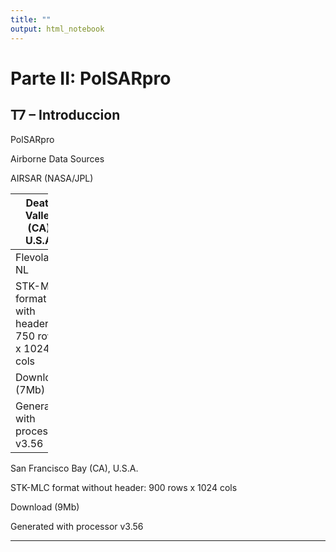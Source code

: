 ```yaml
---
title: ""
output: html_notebook
---
```


# Parte II: PolSARpro

## T7 -- Introduccion
PolSARpro

Airborne Data Sources

AIRSAR (NASA/JPL)



-------
Death Valley (CA), U.S.A. 

STK-MLC format with header: 1279 rows x 1024 cols 

Download (11Mb) 

Generated with processor v3.56

--------
Flevoland, NL 

STK-MLC format with header: 750 rows x 1024 cols 

Download (7Mb) 

Generated with processor v3.56

--------

San Francisco Bay (CA), U.S.A. 

STK-MLC format without header: 900 rows x 1024 cols

Download (9Mb) 

Generated with processor v3.56

--------


